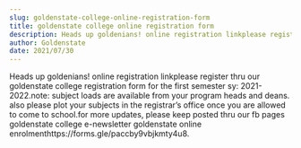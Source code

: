 ```yaml
---
slug: goldenstate-college-online-registration-form
title: goldenstate college online registration form
description: Heads up goldenians! online registration linkplease register thru our goldenstate college registration form for the...
author: Goldenstate
date: 2021/07/30
---
```


Heads up goldenians! online registration linkplease register thru our goldenstate college registration form for the first semester sy: 2021-2022.note: subject loads are available from your program heads and deans. also please plot your subjects in the registrar’s office once you are allowed to come to school.for more updates, please keep posted thru our fb pages goldenstate college e-newsletter goldenstate online enrolmenthttps://forms.gle/paccby9vbjkmty4u8.